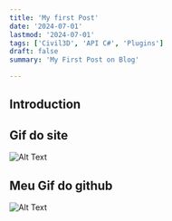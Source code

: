 ```yaml
---
title: 'My first Post'
date: '2024-07-01'
lastmod: '2024-07-01'
tags: ['Civil3D', 'API C#', 'Plugins']
draft: false
summary: 'My First Post on Blog'

---
```


## Introduction


## Gif do site
![Alt Text](https://media.giphy.com/media/vFKqnCdLPNOKc/giphy.gif)


## Meu Gif do github

![Alt Text](https://matheusramo.github.io/my-project/assets/polyline.gif)


